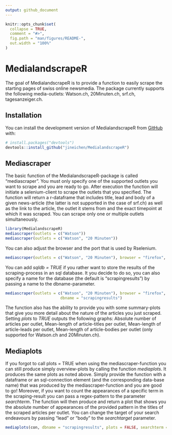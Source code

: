 ```yaml
---
output: github_document
---
```


<!-- README.md is generated from README.Rmd. Please edit that file -->

```r
knitr::opts_chunk$set(
  collapse = TRUE,
  comment = "#>",
  fig.path = "man/figures/README-",
  out.width = "100%"
)
```

# MedialandscrapeR

<!-- badges: start -->
<!-- badges: end -->

The goal of MedialandscrapeR is to provide a function to easily scrape the starting pages of swiss online newsmedia. The package currently supports the following media-outlets: Watson.ch, 20Minuten.ch, srf.ch, tagesanzeiger.ch.

## Installation

You can install the development version of MedialandscrapeR from [GitHub](https://github.com/) with:

``` r
# install.packages("devtools")
devtools::install_github("jineichen/MedialandscrapeR")
```

## Mediascraper

The basic function of the MedialandscrapeR-package is called "mediascraper".
You must only specify one of the supported outlets you want to scrape and you are ready to go. After execution the function will initiate a selenium-client to scrape the outlets that you specified. The function will return a r-dataframe that includes title, lead and body of a given news-article (the latter is not supported in the case of srf.ch) as well as the link to the article, the outlet it stems from and the exact timepoint at which it was scraped. You can scrape only one or multiple outlets simultaneously.

```r
library(MedialandscrapeR)
mediascraper(outlets = c("Watson"))
mediascraper(outlets = c("Watson", "20 Minuten"))

```

You can also adjust the browser and the port that is used by Rselenium.

```r
mediascraper(outlets = c("Watson", "20 Minuten"), browser = "firefox", port = 4501L)
```

You can add *sqldb = TRUE* if you rather want to store the results of the scraping-process in an sql database. It you decide to do so, you can also specify a name for the database (the default is "scrapingresults") by passing a name to the dbname-parameter.

```r
mediascraper(outlets = c("Watson", "20 Minuten"), browser = "firefox", port = 4501L, sqldb = TRUE,
                        dbname = "scrapingresults")
```

The function also has the ability to provide you with some summary-plots that give you more detail about the nature of the articles you just scraped. Setting *plots* to *TRUE* outputs the following graphs:
Absolute number of articles per outlet,
Mean-length of article-titles per outlet,
Mean-length of article-leads per outlet,
Mean-length of article-bodies per outlet (only supported for Watson.ch and 20Minuten.ch).


## Mediaplots
If you forgot to call plots = TRUE when using the mediascraper-function you can still produce simply overview-plots by calling the function *mediaplots*. It produces the same plots as noted above. Simply provide the function with a dataframe or an sql-connection element (and the corresponding data-base name) that was produced by the mediascraper-function and you are good to go!
Moreover, if you want to count the appearances of a specific term in the scraping-result you can pass a regex-pattern to the parameter *searchterm*. The function will then produce and return a plot that shows you the absolute number of appearances of the provided pattern in the titles of the scraped articles per outlet. You can change the target of your search endeavours by passing "lead" or "body" to the *searchtarget* parameter.

```r
mediaplots(con, dbname = "scrapingresults", plots = FALSE, searchterm = "Schweiz", searchtarget = "title")
```


